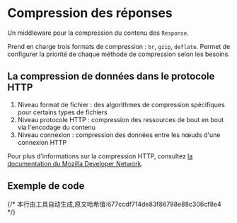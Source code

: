# Compression des réponses

Un middleware pour la compression du contenu des `Response`.

Prend en charge trois formats de compression : `br`, `gzip`, `deflate`. Permet de configurer la priorité de chaque méthode de compression selon les besoins.

## La compression de données dans le protocole HTTP

1. Niveau format de fichier : des algorithmes de compression spécifiques pour certains types de fichiers
2. Niveau protocole HTTP : compression des ressources de bout en bout via l'encodage du contenu
3. Niveau connexion : compression des données entre les nœuds d'une connexion HTTP

Pour plus d'informations sur la compression HTTP, consultez [la documentation du Mozilla Developer Network](https://developer.mozilla.org/fr/docs/Web/HTTP/Compression).

## Exemple de code


<Tabs>
  <Tab label="main.rs">
    <CompressionCode/>
  </Tab>
  <Tab label="Cargo.toml">
    <CompressionCargoCode/>
  </Tab>
</Tabs>
{/* 本行由工具自动生成,原文哈希值:677ccdf714de83f86788e88c306cf8e4 */}